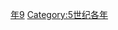 {{Catnav|頁面分類|历史|歷史時代|年|5世纪各年}}
{{Commons category|439}}

[[Category:430年代|年9]]
[[Category:5世纪各年|Category:5世纪各年]]